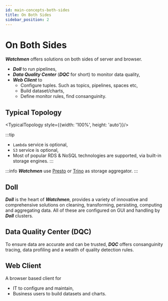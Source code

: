 ```yaml
---
id: main-concepts-both-sides
title: On Both Sides
sidebar_position: 2
---
```



# On Both Sides
**_Watchmen_** offers solutions on both sides of server and browser.

- **_Doll_** to run pipelines,
- **_Data Quality Center_** (**_DQC_** for short) to monitor data quality,
- **_Web Client_** to 
  - Configure tuples. Such as topics, pipelines, spaces etc, 
  - Build dataset/charts, 
  - Define monitor rules, find consanguinity.

## Typical Topology

<TypicalTopology style={{width: '100%', height: 'auto'}}/>


:::tip
- `Lambda` service is optional,
- `S3` service is optional,
- Most of popular RDS & NoSQL technologies are supported, via built-in storage engines.
:::

:::info
**_Watchmen_** use [Presto](https://prestodb.io) or [Trino](https://trino.io/) as storage aggregator.
:::

## Doll
**_Doll_** is the heart of **_Watchmen_**, provides a variety of innovative and comprehensive solutions on cleaning, transforming, persisting, computing and aggregating data.
All of these are configured on GUI and handling by **_Doll_** clusters.

## Data Quality Center (DQC)
To ensure data are accurate and can be trusted, **_DQC_** offers consanguinity tracing, data profiling and a wealth of quality detection rules.

## Web Client
A browser based client for
- IT to configure and maintain,
- Business users to build datasets and charts.